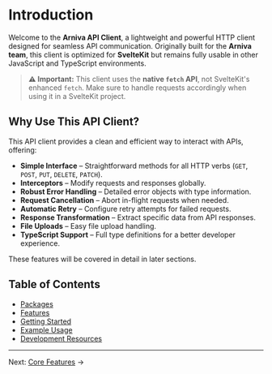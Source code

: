 
<Meta title="Api/Intro" />

# Introduction

Welcome to the **Arniva API Client**, a lightweight and powerful HTTP client designed for seamless API communication. Originally built for the **Arniva team**, this client is optimized for **SvelteKit** but remains fully usable in other JavaScript and TypeScript environments.

> **⚠️ Important:** This client uses the **native `fetch` API**, not SvelteKit's enhanced `fetch`. Make sure to handle requests accordingly when using it in a SvelteKit project.

## Why Use This API Client?
This API client provides a clean and efficient way to interact with APIs, offering:

- **Simple Interface** – Straightforward methods for all HTTP verbs (`GET`, `POST`, `PUT`, `DELETE`, `PATCH`).
- **Interceptors** – Modify requests and responses globally.
- **Robust Error Handling** – Detailed error objects with type information.
- **Request Cancellation** – Abort in-flight requests when needed.
- **Automatic Retry** – Configure retry attempts for failed requests.
- **Response Transformation** – Extract specific data from API responses.
- **File Uploads** – Easy file upload handling.
- **TypeScript Support** – Full type definitions for a better developer experience.

These features will be covered in detail in later sections.

## Table of Contents

- [Packages](#packages)
- [Features](#features)
- [Getting Started](#getting-started)
- [Example Usage](#example-usage)
- [Development Resources](#development-resources)

---
Next: [Core Features](/docs/api-core-features--docs) →
